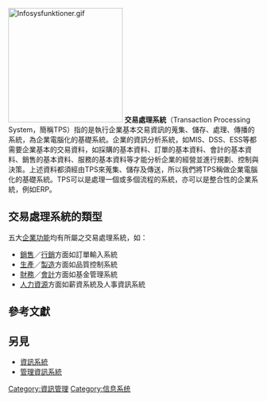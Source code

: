 {{Original research|time=2019-12-10T13:11:37+00:00}}
[[File:Infosysfunktioner.gif|230px]]
'''交易處理系統'''（Transaction Processing System，簡稱TPS）指的是執行企業基本交易資訊的蒐集、儲存、處理、傳播的系統，為企業電腦化的基礎系統。企業的資訊分析系統，如MIS、DSS、ESS等都需要企業基本的交易資料，如採購的基本資料、訂單的基本資料、會計的基本資料、銷售的基本資料、服務的基本資料等才能分析企業的經營並進行規劃、控制與決策。上述資料都須經由TPS來蒐集、儲存及傳送，所以我們將TPS稱做企業電腦化的基礎系統。TPS可以是處理一個或多個流程的系統，亦可以是整合性的企業系統，例如ERP。

==交易處理系統的類型==
五大[[企業功能|企業功能]]均有所屬之交易處理系統，如：
*[[銷售|銷售]]／[[行銷|行銷]]方面如訂單輸入系統
*[[生產|生產]]／[[製造|製造]]方面如品質控制系統
*[[財務|財務]]／[[會計|會計]]方面如基金管理系統
*[[人力資源|人力資源]]方面如薪資系統及人事資訊系統

==參考文獻==
{{reflist}}

==另見==
*[[資訊系統|資訊系統]]
*[[管理資訊系統|管理資訊系統]]

[[Category:資訊管理|Category:資訊管理]]
[[Category:信息系统|Category:信息系统]]